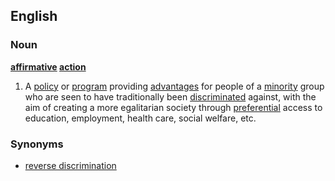 ==English==
===Noun===
'''[[affirmative]] [[action]]'''
{{wikipedia}}
#A [[policy]] or [[program]] providing [[advantages]] for people of a [[minority]] group who are seen to have traditionally been [[discriminated]] against, with the aim of creating a more egalitarian society through [[preferential]] access to education, employment, health care, social welfare, etc.

===Synonyms===
*[[reverse discrimination]]